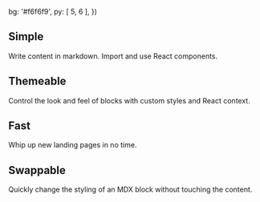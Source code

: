 
  bg: '#f6f6f9',
  py: [ 5, 6 ],
})

## Simple
Write content in markdown. Import and use React components.

## Themeable
Control the look and feel of blocks with custom styles and React context.

## Fast
Whip up new landing pages in no time.

## Swappable
Quickly change the styling of an MDX block without touching the content.

